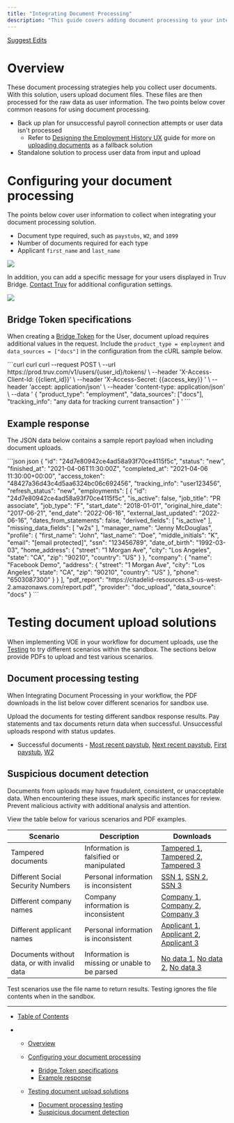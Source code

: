 ```yaml
---
title: "Integrating Document Processing"
description: "This guide covers adding document processing to your integration."
---
```


[Suggest Edits](/edit/integrating-document-processing-employment)

# Overview

These document processing strategies help you collect user documents. With this solution, users upload document files. These files are then processed for the raw data as user information. The two points below cover common reasons for using document processing.

* Back up plan for unsuccessful payroll connection attempts or user data isn't processed
  * Refer to [Designing the Employment History UX](/docs/ux-design-employment-history) guide for more on [uploading documents](/docs/ux-design-employment-history#uploading-documents) as a fallback solution
* Standalone solution to process user data from input and upload

# Configuring your document processing

The points below cover user information to collect when integrating your document processing solution.

* Document type required, such as `paystubs`, `W2`, and `1099`
* Number of documents required for each type
* Applicant `first_name` and `last_name`

![](/images/docs/eb76c4b-small-113.png)

In addition, you can add a specific message for your users displayed in Truv Bridge. [Contact Truv](/cdn-cgi/l/email-protection#70030500001f020430040205065e131f1d) for additional configuration settings.

![](/images/docs/a148432-small-52f7f4d-7.png)

## Bridge Token specifications

When creating a [Bridge Token](/reference/bridge-token) for the User, document upload requires additional values in the request. Include the `product_type = employment` and `data_sources = ["docs"]` in the configuration from the cURL sample below.

<CodeGroup>
  ```curl curl
  curl --request POST \
       --url https://prod.truv.com/v1/users/{user_id}/tokens/ \
       --header 'X-Access-Client-Id: {{client_id}}' \
       --header 'X-Access-Secret: {{access_key}}	' \
       --header 'accept: application/json' \
       --header 'content-type: application/json' \
       --data '
  {
       "product_type": "employment",
       "data_sources": ["docs"],
       "tracking_info": "any data for tracking current transaction"
  }
  '
  ```
</CodeGroup>

## Example response

The JSON data below contains a sample report payload when including document uploads.

<CodeGroup>
  ```json json
  {
    "id": "24d7e80942ce4ad58a93f70ce4115f5c",
    "status": "new",
    "finished_at": "2021-04-06T11:30:00Z",
    "completed_at": "2021-04-06 11:30:00+00:00",
    "access_token": "48427a36d43c4d5aa6324bc06c692456",
    "tracking_info": "user123456",
    "refresh_status": "new",
    "employments": [
      {
        "id": "24d7e80942ce4ad58a93f70ce4115f5c",
        "is_active": false,
        "job_title": "PR associate",
        "job_type": "F",
        "start_date": "2018-01-01",
        "original_hire_date": "2017-06-21",
        "end_date": "2022-06-16",
        "external_last_updated": "2022-06-16",
        "dates_from_statements": false,
        "derived_fields": [
          "is_active"
        ],
        "missing_data_fields": [
          "w2s"
        ],
        "manager_name": "Jenny McDouglas",
        "profile": {
          "first_name": "John",
          "last_name": "Doe",
          "middle_initials": "K",
          "email": "[email protected]",
          "ssn": "123456789",
          "date_of_birth": "1992-03-03",
          "home_address": {
            "street": "1 Morgan Ave",
            "city": "Los Angeles",
            "state": "CA",
            "zip": "90210",
            "country": "US"
          }
        },
        "company": {
          "name": "Facebook Demo",
          "address": {
            "street": "1 Morgan Ave",
            "city": "Los Angeles",
            "state": "CA",
            "zip": "90210",
            "country": "US"
          },
          "phone": "6503087300"
        }
      }
    ],
    "pdf_report": "https://citadelid-resources.s3-us-west-2.amazonaws.com/report.pdf",
    "provider": "doc_upload",
    "data_source": "docs"
  }
  ```
</CodeGroup>

# Testing document upload solutions

When implementing VOE in your workflow for document uploads, use the [Testing](/docs/testing) to try different scenarios within the sandbox. The sections below provide PDFs to upload and test various scenarios.

## Document processing testing

When Integrating Document Processing in your workflow, the PDF downloads in the list below cover different scenarios for sandbox use.

Upload the documents for testing different sandbox response results. Pay statements and tax documents return data when successful. Unsuccessful uploads respond with status updates.

* Successful documents - [Most recent paystub](https://citadelid-resources.s3.us-west-2.amazonaws.com/doc_upload/most.recent.paystub.pdf), [Next recent paystub](https://citadelid-resources.s3.us-west-2.amazonaws.com/doc_upload/next.recent.paystub.pdf), [First paystub](https://citadelid-resources.s3.us-west-2.amazonaws.com/doc_upload/first.paystub.pdf), [W2](https://citadelid-resources.s3.us-west-2.amazonaws.com/doc_upload/w2.pdf)

## Suspicious document detection

Documents from uploads may have fraudulent, consistent, or unacceptable data. When encountering these issues, mark specific instances for review. Prevent malicious activity with additional analysis and attention.

View the table below for various scenarios and PDF examples.

| Scenario                                     | Description                                   | Downloads                                                                                                                                                                                                                                                                                         |
| -------------------------------------------- | --------------------------------------------- | ------------------------------------------------------------------------------------------------------------------------------------------------------------------------------------------------------------------------------------------------------------------------------------------------- |
| Tampered documents                           | Information is falsified or manipulated       | [Tampered 1](https://citadelid-resources.s3.us-west-2.amazonaws.com/doc_upload/f1.paystub.pdf), [Tampered 2](https://citadelid-resources.s3.us-west-2.amazonaws.com/doc_upload/f2.paystub.pdf), [Tampered 3](https://citadelid-resources.s3.us-west-2.amazonaws.com/doc_upload/f3.paystub.pdf)    |
| Different Social Security Numbers            | Personal information is inconsistent          | [SSN 1](https://citadelid-resources.s3.us-west-2.amazonaws.com/doc_upload/ssn1.paystub.pdf), [SSN 2](https://citadelid-resources.s3.us-west-2.amazonaws.com/doc_upload/ssn2.paystub.pdf), [SSN 3](https://citadelid-resources.s3.us-west-2.amazonaws.com/doc_upload/ssn3.paystub.pdf)             |
| Different company names                      | Company information is inconsistent           | [Company 1](https://citadelid-resources.s3.us-west-2.amazonaws.com/doc_upload/cn1.paystub.pdf), [Company 2](https://citadelid-resources.s3.us-west-2.amazonaws.com/doc_upload/cn2.paystub.pdf), [Company 3](https://citadelid-resources.s3.us-west-2.amazonaws.com/doc_upload/cn3.paystub.pdf)    |
| Different applicant names                    | Personal information is inconsistent          | [Applicant 1](https://citadelid-resources.s3.us-west-2.amazonaws.com/doc_upload/p1.paystub.pdf), [Applicant 2](https://citadelid-resources.s3.us-west-2.amazonaws.com/doc_upload/p2.paystub.pdf), [Applicant 3](https://citadelid-resources.s3.us-west-2.amazonaws.com/doc_upload/p3.paystub.pdf) |
| Documents without data, or with invalid data | Information is missing or unable to be parsed | [No data 1](https://citadelid-resources.s3.us-west-2.amazonaws.com/doc_upload/nd1.paystub.pdf), [No data 2](https://citadelid-resources.s3.us-west-2.amazonaws.com/doc_upload/nd2.paystub.pdf), [No data 3](https://citadelid-resources.s3.us-west-2.amazonaws.com/doc_upload/nd3.paystub.pdf)    |

<Info>
  Test scenarios use the file name to return results. Testing ignores the file contents when in the sandbox.
</Info>

***

* [Table of Contents](#)

* * [Overview](#overview)

  * [Configuring your document processing](#configuring-your-document-processing)

    * [Bridge Token specifications](#bridge-token-specifications)
    * [Example response](#example-response)

  * [Testing document upload solutions](#testing-document-upload-solutions)

    * [Document processing testing](#document-processing-testing)
    * [Suspicious document detection](#suspicious-document-detection)
